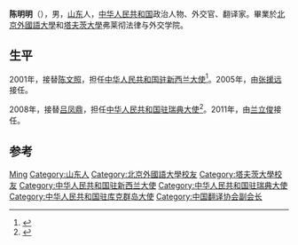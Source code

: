 '''陈明明'''（{{bd|1950年|8月18日|}}），男，[[山东省|山东]]人，[[中华人民共和国|中华人民共和国]]政治人物、外交官、翻译家。畢業於[[北京外國語大學|北京外國語大學]]和[[塔夫茨大學|塔夫茨大學]]弗莱彻法律与外交学院。

== 生平 ==
2001年，接替[[陈文照|陈文照]]，担任[[中国驻新西兰大使列表|中华人民共和国驻新西兰大使]]<ref>{{cite web|author=中华人民共和国外交部|title=中国驻新西兰历任大使|url=http://www.mfa.gov.cn/chn/pds/ziliao/wjrw/2167/2173/t9276.htm|publisher=中华人民共和国外交部|accessdate=2012-03-06}}</ref>。2005年，由[[张援远|张援远]]接任。

2008年，接替[[吕凤鼎|吕凤鼎]]，担任[[中国驻瑞典大使列表|中华人民共和国驻瑞典大使]]<ref>{{cite web|author=中华人民共和国外交部|title=中国驻瑞典王国历任大使|url=http://www.mfa.gov.cn/chn/pds/ziliao/wjrw/2167/2172/t9260.htm|publisher=中华人民共和国外交部|accessdate=2012-03-09}}</ref>。2011年，由[[兰立俊|兰立俊]]接任。

== 参考 ==
{{reflist}}

{{start box}}
{{s-dip}}
{{succession box|[[陈文照|陈文照]]|[[张援远|张援远]]|[[中国驻新西兰大使列表|中华人民共和国驻新西兰大使]]<br /><small>兼駐[[中國駐庫克群島大使列表|庫克群島]]</small>|2001年3月-2005年12月}}
{{succession box|[[吕凤鼎|吕凤鼎]]|[[兰立俊|兰立俊]]|[[中国驻瑞典大使列表|中华人民共和国驻瑞典大使]]|2008年5月-2011年3月}}
{{end box}}

{{中国政治人物小作品}}
{{Navboxes 
| title  = 陈明明在[[中国翻译协会|中国翻译协会]]的职务
| list1  =
{{中国翻译协会第六届理事会}}
{{中国翻译协会第七届理事会}}
}}

{{Authority control}}
{{DEFAULTSORT:Chen陈}}
[[Category:陈姓|Ming]]
[[Category:山东人|Category:山东人]]
[[Category:北京外國語大學校友|Category:北京外國語大學校友]]
[[Category:塔夫茨大學校友|Category:塔夫茨大學校友]]
[[Category:中华人民共和国驻新西兰大使|Category:中华人民共和国驻新西兰大使]]
[[Category:中华人民共和国驻瑞典大使|Category:中华人民共和国驻瑞典大使]]
[[Category:中华人民共和国驻库克群岛大使|Category:中华人民共和国驻库克群岛大使]]
[[Category:中国翻译协会副会长|Category:中国翻译协会副会长]]